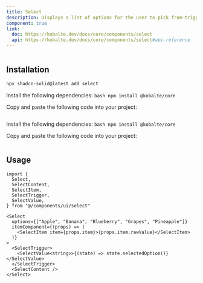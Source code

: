 ```yaml
---
title: Select
description: Displays a list of options for the user to pick from—triggered by a button.
component: true
link:
  doc: https://kobalte.dev/docs/core/components/select
  api: https://kobalte.dev/docs/core/components/select#api-reference
---
```


<ComponentPreview name="select-demo" >

```tsx file=<rootDir>/src/registry/tailwindcss/examples/select-demo.tsx

```

</ComponentPreview>

## Installation

<ComponentInstallation >

```bash
npx shadcn-solid@latest add select
```

<Step >

<StepItem>Install the following dependencies:</StepItem>
```bash npm install @kobalte/core ```

<StepItem>Copy and paste the following code into your project:</StepItem>
```tsx file=<rootDir>/src/registry/tailwindcss/ui/select.tsx
```

</Step>

<Step >

<StepItem>Install the following dependencies:</StepItem>
```bash npm install @kobalte/core ```

<StepItem>Copy and paste the following code into your project:</StepItem>
```tsx file=<rootDir>/../packages/unocss/ui/select.tsx
```

</Step>

</ComponentInstallation>

## Usage

```tsx
import {
  Select,
  SelectContent,
  SelectItem,
  SelectTrigger,
  SelectValue,
} from "@/components/ui/select"
```

```tsx
<Select
  options={["Apple", "Banana", "Blueberry", "Grapes", "Pineapple"]}
  itemComponent={(props) => (
    <SelectItem item={props.item}>{props.item.rawValue}</SelectItem>
  )}
>
  <SelectTrigger>
    <SelectValue<string>>{(state) => state.selectedOption()}</SelectValue>
  </SelectTrigger>
  <SelectContent />
</Select>
```
